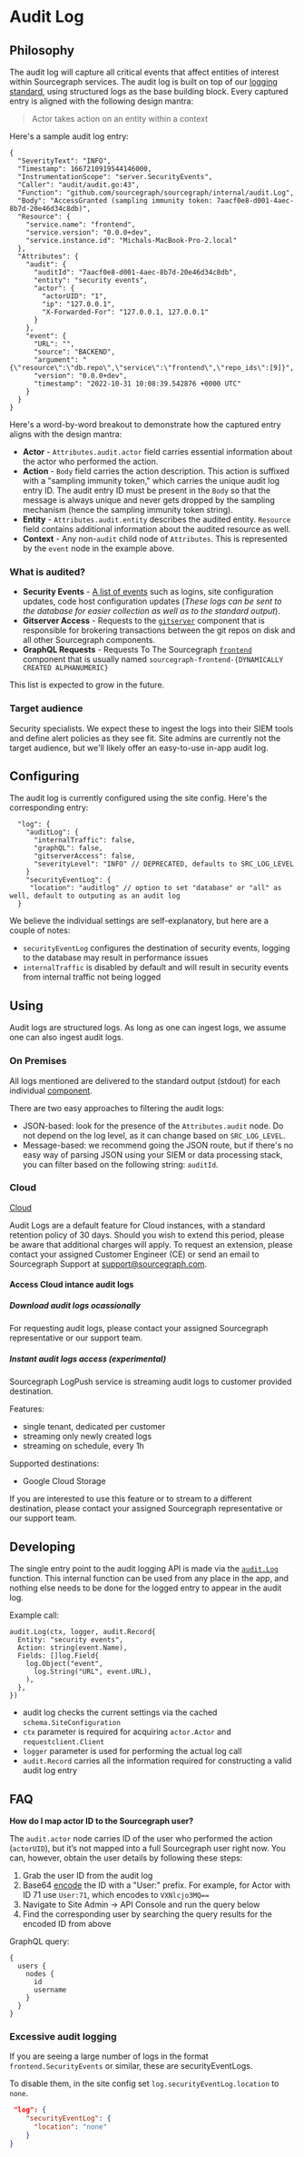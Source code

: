 # Audit Log

## Philosophy

The audit log will capture all critical events that affect entities of interest within Sourcegraph services. The audit log is built on top of our [logging standard](https://docs-legacy.sourcegraph.com/dev/how-to/add_logging), using structured logs as the base building block. Every captured entry is aligned with the following design mantra:

> Actor takes action on an entity within a context

Here's a sample audit log entry:

```
{
  "SeverityText": "INFO",
  "Timestamp": 1667210919544146000,
  "InstrumentationScope": "server.SecurityEvents",
  "Caller": "audit/audit.go:43",
  "Function": "github.com/sourcegraph/sourcegraph/internal/audit.Log",
  "Body": "AccessGranted (sampling immunity token: 7aacf0e8-d001-4aec-8b7d-20e46d34c8db)",
  "Resource": {
    "service.name": "frontend",
    "service.version": "0.0.0+dev",
    "service.instance.id": "Michals-MacBook-Pro-2.local"
  },
  "Attributes": {
    "audit": {
      "auditId": "7aacf0e8-d001-4aec-8b7d-20e46d34c8db",
      "entity": "security events",
      "actor": {
        "actorUID": "1",
        "ip": "127.0.0.1",
        "X-Forwarded-For": "127.0.0.1, 127.0.0.1"
      }
    },
    "event": {
      "URL": "",
      "source": "BACKEND",
      "argument": "{\"resource\":\"db.repo\",\"service\":\"frontend\",\"repo_ids\":[9]}",
      "version": "0.0.0+dev",
      "timestamp": "2022-10-31 10:08:39.542876 +0000 UTC"
    }
  }
}
```

Here's a word-by-word breakout to demonstrate how the captured entry aligns with the design mantra:

- **Actor** - `Attributes.audit.actor` field carries essential information about the actor who performed the action.
- **Action** - `Body` field carries the action description. This action is suffixed with a "sampling immunity token," which carries the unique audit log entry ID. The audit entry ID must be present in the `Body` so that the message is always unique and never gets dropped by the sampling mechanism (hence the sampling immunity token string).
- **Entity** - `Attributes.audit.entity` describes the audited entity. `Resource` field contains additional information about the audited resource as well.
- **Context** - Any non-`audit` child node of `Attributes`. This is represented by the `event` node in the example above.

### What is audited?

- **Security Events** - [A list of events](./security_event_logs) such as logins, site configuration updates, code host configuration updates (_These logs can be sent to the database for easier collection as well as to the standard output_).
- **Gitserver Access** - Requests to the [`gitserver`](./deploy/scale.mdx#gitserver) component that is responsible for brokering transactions between the git repos on disk and all other Sourcegraph components.
- **GraphQL Requests** - Requests To The Sourcegraph [`frontend`](./deploy/scale.mdx#frontend) component that is usually named `sourcegraph-frontend-{DYNAMICALLY CREATED ALPHANUMERIC}` 

This list is expected to grow in the future.

### Target audience

Security specialists. We expect these to ingest the logs into their SIEM tools and define alert policies as they see fit. Site admins are currently not the target audience, but we'll likely offer an easy-to-use in-app audit log.

## Configuring

The audit log is currently configured using the site config. Here's the corresponding entry:

```
  "log": {
    "auditLog": {
      "internalTraffic": false,
      "graphQL": false,
      "gitserverAccess": false,
      "severityLevel": "INFO" // DEPRECATED, defaults to SRC_LOG_LEVEL
    }
    "securityEventLog": {
     "location": "auditlog" // option to set "database" or "all" as well, default to outputing as an audit log
  }
```

We believe the individual settings are self-explanatory, but here are a couple of notes:

- `securityEventLog` configures the destination of security events, logging to the database may result in performance issues
- `internalTraffic` is disabled by default and will result in security events from internal traffic not being logged

## Using

Audit logs are structured logs. As long as one can ingest logs, we assume one can also ingest audit logs.

### On Premises

All logs mentioned are delivered to the standard output (stdout) for each individual [component](./deploy/scale.mdx#core-components). 


There are two easy approaches to filtering the audit logs:

- JSON-based: look for the presence of the `Attributes.audit` node. Do not depend on the log level, as it can change based on `SRC_LOG_LEVEL`.
- Message-based: we recommend going the JSON route, but if there's no easy way of parsing JSON using your SIEM or data processing stack, you can filter based on the following string: `auditId`.

### Cloud
[Cloud](/cloud/#audit-logs)


Audit Logs are a default feature for Cloud instances, with a standard retention policy of 30 days. Should you wish to
extend this period, please be aware that additional charges will apply. To request an extension, please contact
your assigned Customer Engineer (CE) or send an email to Sourcegraph Support at support@sourcegraph.com.

#### Access Cloud intance audit logs

##### Download audit logs ocassionally

For requesting audit logs, please contact your assigned Sourcegraph representative or our support team.

##### Instant audit logs access (experimental)

Sourcegraph LogPush service is streaming audit logs to customer provided destination.

Features:
- single tenant, dedicated per customer
- streaming only newly created logs
- streaming on schedule, every 1h

Supported destinations:
- Google Cloud Storage

If you are interested to use this feature or to stream to a different destination, please contact your assigned Sourcegraph representative or our support team.


## Developing

The single entry point to the audit logging API is made via the [`audit.Log`](https://sourcegraph.com/github.com/sourcegraph/sourcegraph/-/blob/internal/audit/audit.go?L19) function. This internal function can be used from any place in the app, and nothing else needs to be done for the logged entry to appear in the audit log.

Example call:
```
audit.Log(ctx, logger, audit.Record{
  Entity: "security events",
  Action: string(event.Name),
  Fields: []log.Field{
    log.Object("event",
      log.String("URL", event.URL),
    ),
  },
})
```
- audit log checks the current settings via the cached `schema.SiteConfiguration`
- `ctx` parameter is required for acquiring `actor.Actor` and `requestclient.Client`
- `logger` parameter is used for performing the actual log call
- `audit.Record` carries all the information required for constructing a valid audit log entry

## FAQ

**How do I map actor ID to the Sourcegraph user?**

The `audit.actor` node carries ID of the user who performed the action (`actorUID`), but it’s not mapped into a full Sourcegraph user right now. You can, however, obtain the user details by following these steps:

1. Grab the user ID from the audit log
1. Base64 [encode](https://www.base64encode.org) the ID with a "User:" prefix. For example, for Actor with ID 71 use `User:71`, which encodes to `VXNlcjo3MQ==`
1. Navigate to Site Admin -> API Console and run the query below
1. Find the corresponding user by searching the query results for the encoded ID from above

GraphQL query:
```
{
  users {
    nodes {
      id
      username
    }
  }
}
```

### Excessive audit logging

If you are seeing a large number of logs in the format `frontend.SecurityEvents` or similar, these are securityEventLogs.

To disable them, in the site config set `log.securityEventLog.location` to `none`.

```json
 "log": {
    "securityEventLog": {
      "location": "none"
    }
}
```
